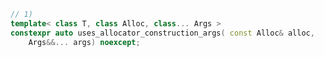 ```cpp title='Since C++20'
// 1)
template< class T, class Alloc, class... Args >
constexpr auto uses_allocator_construction_args( const Alloc& alloc,
    Args&&... args) noexcept;
```